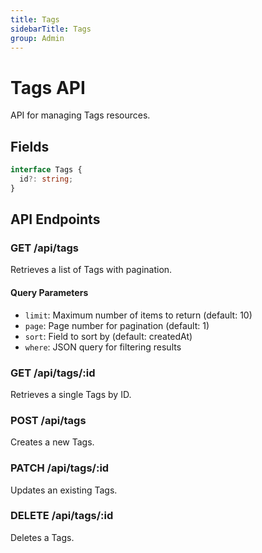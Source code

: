 ```yaml
---
title: Tags
sidebarTitle: Tags
group: Admin
---
```



# Tags API

API for managing Tags resources.




## Fields

```typescript
interface Tags {
  id?: string;
}
```




## API Endpoints

### GET /api/tags
Retrieves a list of Tags with pagination.

#### Query Parameters
- `limit`: Maximum number of items to return (default: 10)
- `page`: Page number for pagination (default: 1)
- `sort`: Field to sort by (default: createdAt)
- `where`: JSON query for filtering results

### GET /api/tags/:id
Retrieves a single Tags by ID.

### POST /api/tags
Creates a new Tags.

### PATCH /api/tags/:id
Updates an existing Tags.

### DELETE /api/tags/:id
Deletes a Tags.

